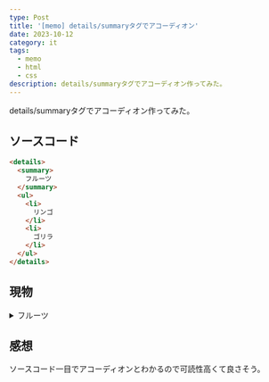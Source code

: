 ```yaml
---
type: Post
title: '[memo] details/summaryタグでアコーディオン'
date: 2023-10-12
category: it
tags:
  - memo
  - html
  - css
description: details/summaryタグでアコーディオン作ってみた。
---
```

details/summaryタグでアコーディオン作ってみた。
## ソースコード
```html showLineNumbers
<details>
  <summary>
    フルーツ
  </summary>
  <ul>
    <li>
      リンゴ
    </li>
    <li>
      ゴリラ
    </li>
  </ul>
</details>
```

## 現物
<details>
  <summary>
    フルーツ
  </summary>
  <ul>
    <li>
      リンゴ
    </li>
    <li>
      ゴリラ
    </li>
  </ul>
</details>

## 感想
ソースコード一目でアコーディオンとわかるので可読性高くて良さそう。<br/>
